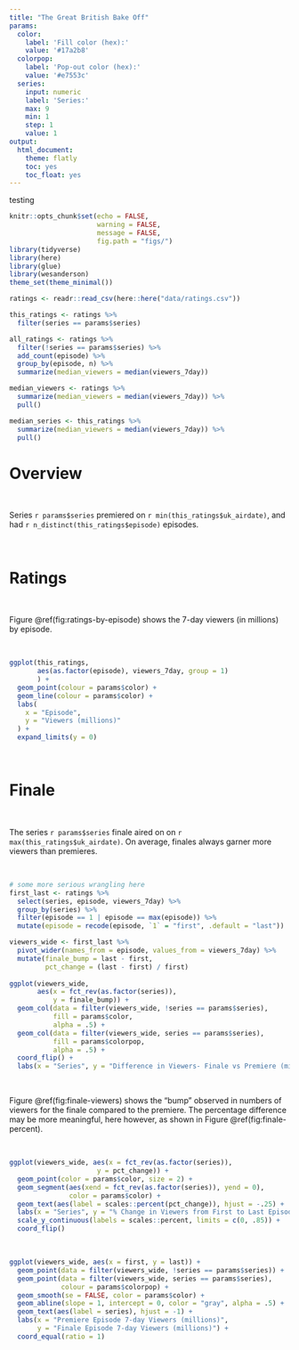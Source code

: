 ```yaml
---
title: "The Great British Bake Off"
params:
  color:
    label: 'Fill color (hex):'
    value: '#17a2b8'
  colorpop:
    label: 'Pop-out color (hex):'
    value: '#e7553c'
  series:
    input: numeric
    label: 'Series:'
    max: 9
    min: 1
    step: 1
    value: 1
output:
  html_document:
    theme: flatly
    toc: yes
    toc_float: yes
---
```


testing

```r
knitr::opts_chunk$set(echo = FALSE, 
                      warning = FALSE,
                      message = FALSE,
                      fig.path = "figs/")
library(tidyverse)
library(here)
library(glue)
library(wesanderson)
theme_set(theme_minimal())
```

```r
ratings <- readr::read_csv(here::here("data/ratings.csv"))
```

```r
this_ratings <- ratings %>% 
  filter(series == params$series)

all_ratings <- ratings %>% 
  filter(!series == params$series) %>% 
  add_count(episode) %>% 
  group_by(episode, n) %>% 
  summarize(median_viewers = median(viewers_7day))

median_viewers <- ratings %>% 
  summarize(median_viewers = median(viewers_7day)) %>% 
  pull()

median_series <- this_ratings %>%
  summarize(median_viewers = median(viewers_7day)) %>% 
  pull()
```


# Overview

\

Series `r params$series` premiered on `r min(this_ratings$uk_airdate)`, and had `r n_distinct(this_ratings$episode)` episodes.

\

# Ratings

\

Figure \@ref(fig:ratings-by-episode) shows the 7-day viewers (in millions) by episode.

\

```r
ggplot(this_ratings, 
       aes(as.factor(episode), viewers_7day, group = 1)
       ) + 
  geom_point(colour = params$color) + 
  geom_line(colour = params$color) + 
  labs(
    x = "Episode", 
    y = "Viewers (millions)"
  ) +
  expand_limits(y = 0) 
```

\

# Finale

\

The series `r params$series` finale aired on on `r max(this_ratings$uk_airdate)`. On average, finales always garner more viewers than premieres.

\

```r
# some more serious wrangling here
first_last <- ratings %>% 
  select(series, episode, viewers_7day) %>% 
  group_by(series) %>% 
  filter(episode == 1 | episode == max(episode)) %>% 
  mutate(episode = recode(episode, `1` = "first", .default = "last")) 

viewers_wide <- first_last %>%
  pivot_wider(names_from = episode, values_from = viewers_7day) %>%
  mutate(finale_bump = last - first,
         pct_change = (last - first) / first)
  
ggplot(viewers_wide, 
       aes(x = fct_rev(as.factor(series)),
           y = finale_bump)) +
  geom_col(data = filter(viewers_wide, !series == params$series), 
           fill = params$color, 
           alpha = .5) +
  geom_col(data = filter(viewers_wide, series == params$series), 
           fill = params$colorpop, 
           alpha = .5) +
  coord_flip() +
  labs(x = "Series", y = "Difference in Viewers- Finale vs Premiere (millions)") 
```

\

Figure \@ref(fig:finale-viewers) shows the "bump" observed in numbers of viewers for the finale compared to the premiere. The percentage difference may be more meaningful, here however, as shown in Figure \@ref(fig:finale-percent).

\

```r
ggplot(viewers_wide, aes(x = fct_rev(as.factor(series)),
                      y = pct_change)) +
  geom_point(color = params$color, size = 2) +
  geom_segment(aes(xend = fct_rev(as.factor(series)), yend = 0), 
               color = params$color) +
  geom_text(aes(label = scales::percent(pct_change)), hjust = -.25) +
  labs(x = "Series", y = "% Change in Viewers from First to Last Episode") +
  scale_y_continuous(labels = scales::percent, limits = c(0, .85)) +
  coord_flip()
```

\

```r
ggplot(viewers_wide, aes(x = first, y = last)) +
  geom_point(data = filter(viewers_wide, !series == params$series)) +
  geom_point(data = filter(viewers_wide, series == params$series), 
             colour = params$colorpop) +
  geom_smooth(se = FALSE, color = params$color) +
  geom_abline(slope = 1, intercept = 0, color = "gray", alpha = .5) +
  geom_text(aes(label = series), hjust = -1) +
  labs(x = "Premiere Episode 7-day Viewers (millions)",
       y = "Finale Episode 7-day Viewers (millions)") +
  coord_equal(ratio = 1)
```


